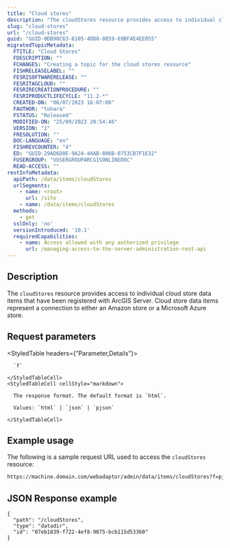 ```yaml
---
title: "Cloud stores"
description: "The cloudStores resource provides access to individual cloud store data items that have been registered with ArcGIS Server."
slug: "cloud-stores"
url: "/cloud-stores"
guid: "GUID-0DB90C63-8105-4DB8-8859-69BFAE4EE055"
migratedTopicMetadata:
  FTITLE: "Cloud Stores"
  FDESCRIPTION: ""
  FCHANGES: "Creating a topic for the cloud stores resource"
  FISHRELEASELABEL: ""
  FESRISOFTWARERELEASE: ""
  FESRITAGCLOUD: ""
  FESRIRECREATIONPROCEDURE: ""
  FESRIPRODUCTLIFECYCLE: "11.2-*"
  CREATED-ON: "06/07/2023 16:07:00"
  FAUTHOR: "tohara"
  FSTATUS: "Released"
  MODIFIED-ON: "25/09/2023 20:54:46"
  VERSION: "1"
  FRESOLUTION: ""
  DOC-LANGUAGE: "en"
  FISHREVCOUNTER: "4"
  ED: "GUID-29AD6D0E-9A24-44AB-806B-0753CB7F1E32"
  FUSERGROUP: "VUSERGROUPARCGISONLINEDOC"
  READ-ACCESS: ""
restInfoMetadata:
  apiPath: /data/items/cloudStores
  urlSegments:
    - name: <root>
      url: /site
    - name: /data/items/cloudStores
  methods:
    - get
  sslOnly: 'no'
  versionIntroduced: '10.1'
  requiredCapabilities:
    - name: Access allowed with any authorized privilege
      url: /managing-access-to-the-server-administration-rest-api
---
```


## Description

The `cloudStores` resource provides access to individual cloud store data items that have been registered with ArcGIS Server. Cloud store data items represent a connection to either an Amazon store or a Microsoft Azure store.


##  Request parameters

<StyledTable headers={"Parameter,Details"}>
  <StyledTableRow>
    <StyledTableCell cellStyle="markdown">

      `f` 

    </StyledTableCell>
    <StyledTableCell cellStyle="markdown">

      The response format. The default format is `html`.

      Values: `html` | `json` | `pjson`

    </StyledTableCell>
  </StyledTableRow>
</StyledTable>


## Example usage

The following is a sample request URL used to access the `cloudStores` resource:

```markdown
https://machine.domain.com/webadaptor/admin/data/items/cloudStores?f=pjson
```

## JSON Response example

```other
{
  "path": "/cloudStores",
  "type": "datadir",
  "id": "07eb1839-f722-4ef8-9075-bcb115d53360"
}
```